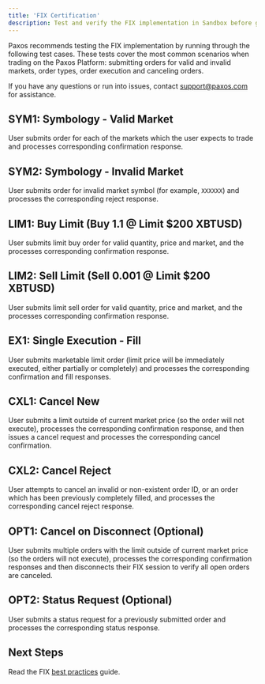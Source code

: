 ```yaml
---
title: 'FIX Certification'
description: Test and verify the FIX implementation in Sandbox before going to Production.
---
```


[fix-best-practices]: best-practices

Paxos recommends testing the FIX implementation by running through the following test cases.
These tests cover the most common scenarios when trading on the Paxos Platform: submitting orders for valid and invalid markets, order types, order execution and canceling orders.

<Tip>

If you have any questions or run into issues, contact support@paxos.com for assistance.

</Tip>

## SYM1: Symbology - Valid Market

User submits order for each of the markets which the user expects to trade and processes corresponding confirmation response.

## SYM2: Symbology - Invalid Market

User submits order for invalid market symbol (for example, `XXXXXX`) and processes the corresponding reject response.

## LIM1: Buy Limit (Buy 1.1 @ Limit $200 XBTUSD)

User submits limit buy order for valid quantity, price and market, and the processes corresponding confirmation response.

## LIM2: Sell Limit (Sell 0.001 @ Limit $200 XBTUSD)

User submits limit sell order for valid quantity, price and market, and the processes corresponding confirmation response.

## EX1: Single Execution - Fill

User submits marketable limit order (limit price will be immediately executed, either partially or completely) and processes the corresponding confirmation and fill responses.

## CXL1: Cancel New

User submits a limit outside of current market price (so the order will not execute), processes the corresponding confirmation response, and then issues a cancel request and processes the corresponding cancel confirmation.

## CXL2: Cancel Reject

User attempts to cancel an invalid or non-existent order ID, or an order which has been previously completely filled, and processes the corresponding cancel reject response.

## OPT1: Cancel on Disconnect (Optional) 

User submits multiple orders with the limit outside of current market price (so the orders will not execute), processes the corresponding confirmation responses and then disconnects their FIX session to verify all open orders are canceled.

## OPT2: Status Request (Optional) 

User submits a status request for a previously submitted order and processes the corresponding status response.

## Next Steps

Read the FIX [best practices][fix-best-practices] guide.
